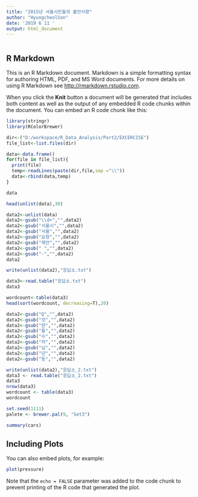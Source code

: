 ```yaml
---
title: "2015년 서울시민들의 불만사항"
author: "HyungcheolSon"
date: '2019 6 11 '
output: html_document
---
```

```r

```

## R Markdown

This is an R Markdown document. Markdown is a simple formatting syntax for authoring HTML, PDF, and MS Word documents. For more details on using R Markdown see <http://rmarkdown.rstudio.com>.

When you click the **Knit** button a document will be generated that includes both content as well as the output of any embedded R code chunks within the document. You can embed an R code chunk like this:


```r
library(stringr)
library(RColorBrewer)

dir<-("D:/workspace/R_Data_Analysis/Part2/EXCERCISE")
file_list<-list.files(dir)

data<-data.frame()
for(file in file_list){
  print(file)
  temp<-readLines(paste(dir,file,sep ="\\"))
  data<-rbind(data,temp)
}

data

head(unlist(data),30)

data2<-unlist(data)
data2<-gsub("\\d+","",data2)
data2<-gsub("서울시","",data2)
data2<-gsub("서울","",data2)
data2<-gsub("요청","",data2)
data2<-gsub("제안","",data2)
data2<-gsub(" ","",data2)
data2<-gsub("-","",data2)
data2

write(unlist(data2),"응답소.txt")

data3<-read.table("응답소.txt")
data3

wordcount<-table(data3)
head(sort(wordcount, decreasing=T),20)

data2<-gsub("Q","",data2)
data2<-gsub("것","",data2)
data2<-gsub("한","",data2)
data2<-gsub("들","",data2)
data2<-gsub("수","",data2)
data2<-gsub("저","",data2)
data2<-gsub("님","",data2)
data2<-gsub("년","",data2)
data2<-gsub("등","",data2)

write(unlist(data2),"응답소_2.txt") 
data3 <- read.table("응답소_2.txt")
data3
nrow(data3) 
wordcount <- table(data3) 
wordcount

set.seed(1111)
palete <- brewer.pal(9, "Set3") 


```

```r
summary(cars)
```

## Including Plots

You can also embed plots, for example:

```r
plot(pressure)
```

Note that the `echo = FALSE` parameter was added to the code chunk to prevent printing of the R code that generated the plot.
